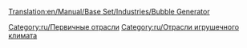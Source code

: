 [[Translation:en/Manual/Base Set/Industries/Bubble Generator]]

{{ru/Промышленность| Изображение=en/BubbleGenerator.png
| имя=Генератор пузырьков
| Климат=[[ru/Manual/Климат | Игрушечный]]
| Принимает=ничего
| Производит=[[ru/Manual/Base Set/Cargos/Пузырьки|Пузырьки]]
| Примечания= Не представлен в других [[ru/Manual/Климат | климатах]].
}}

{{ru/Navbox Промышленность}}

[[Category:ru/Первичные отрасли]]
[[Category:ru/Отрасли игрушечного климата]]